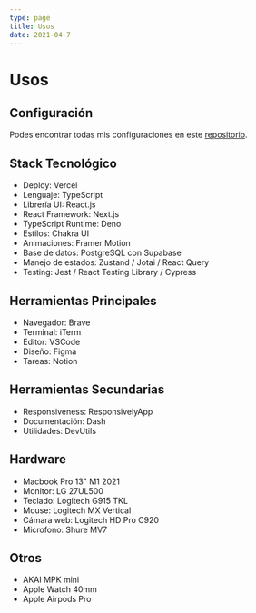 ```yaml
---
type: page
title: Usos
date: 2021-04-7
---
```


# Usos

## Configuración

Podes encontrar todas mis configuraciones en este [repositorio](https://github.com/lndgalante/tools-configuration).

## Stack Tecnológico

- Deploy: Vercel
- Lenguaje: TypeScript
- Librería UI: React.js
- React Framework: Next.js
- TypeScript Runtime: Deno
- Estilos: Chakra UI
- Animaciones: Framer Motion
- Base de datos: PostgreSQL con Supabase
- Manejo de estados: Zustand / Jotai / React Query
- Testing: Jest / React Testing Library / Cypress

## Herramientas Principales

- Navegador: Brave
- Terminal: iTerm
- Editor: VSCode
- Diseño: Figma
- Tareas: Notion

## Herramientas Secundarias

- Responsiveness: ResponsivelyApp
- Documentación: Dash
- Utilidades: DevUtils

## Hardware

- Macbook Pro 13" M1 2021
- Monitor: LG 27UL500
- Teclado: Logitech G915 TKL
- Mouse: Logitech MX Vertical
- Cámara web: Logitech HD Pro C920
- Microfono: Shure MV7

## Otros

- AKAI MPK mini
- Apple Watch 40mm
- Apple Airpods Pro
